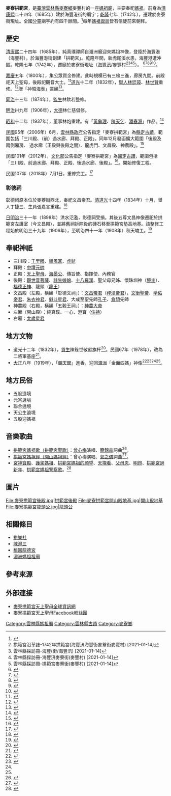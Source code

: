 {{TW monument
|name=麥寮拱範宮
|formername=[[海豐街|海豐街]]天后廟 <ref>[https://m.facebook.com/permalink.php?story_fbid=635107759924490&id=440130549422213 文化部文化資產局-麥寮拱範宮(海豐街天后廟)]</ref><ref>{{Cite web |url=http://www.ayart.com.tw/ml/jpg13/z16.jpg |title=拱範宮誌-母儀鎮海豐之勝千秋香火長存水德揚湄島之休萬里慈航永渡(楹聯/海豐港所海豐港街海豐汛海豐街) |accessdate=2019-05-31 |archive-date=2019-05-03 |archive-url=https://web.archive.org/web/20190503070904/http://www.ayart.com.tw/ml/jpg13/z16.jpg |dead-url=no }}</ref><ref>{{Cite web |url=http://www.ayart.com.tw/ml/jpg13/z14.jpg |title=拱範宮誌-天后聖母(石爐/天后廟) |accessdate=2019-05-31 |archive-date=2019-05-03 |archive-url=https://web.archive.org/web/20190503073940/http://www.ayart.com.tw/ml/jpg13/z14.jpg |dead-url=no }}</ref><ref>臺灣文獻館-天后廟拱範宮改築敘(石碑/天后廟) [2021-05-12]</ref>
|image=IMGP1384_拱範宮-麥寮.jpg
|imagename=拱範宮
|othername=
|formalname=麥寮拱範宮
|level=國定古蹟
|class=寺廟
|time={{QIN}}康熙二十四年（1685年） <ref>[https://m.facebook.com/permalink.php?story_fbid=635107759924490&id=440130549422213 文化部文化資產局-1685年拱範宮]</ref>
|destroyed=
|date=
|material=木、磚
|location=雲林縣麥寮鄉中正路3號
|when=05:00－23:00
|quantity=
|website=
|reg_url=https://nchdb.boch.gov.tw/assets/overview/monument/20120718000001
}}
{{東亞廟宇
| name = 麥寮拱範宮
| img = File:麥寮拱範宮｜山門.jpg
| img_capt = 麥寮拱範宮廟景
| image_width = 270px
| location = {{ROC-TW}}雲林縣麥寮鄉中正路3號
| coordinates ={{Coord|23.748248|120.255573|display=inline,title|type:landmark}}
| open_year = {{QIN}}<br />
康熙二十四年（1685年）<br />乾隆五十一年（1786年）<br />嘉慶五年（1800年）<br />道光七年（1827年）<br />
{{TWN-JPN}}<br />
昭和十二年（1937年）
| type = 地方宮廟
| struct = 一埕、三落、四院、五殿
| level = 國定古蹟
| cultural_collection = 良好（三川殿、拜殿、正殿、後殿）<br />改建（左廂、右廂）
| god = 天上聖母 <ref>{{Cite web |url=http://www.ayart.com.tw/ml/jpg2/a42.jpg |title=拱範宮誌-拱範宮褒封天上聖母(牌匣/光緒帝) |accessdate=2019-05-31 |archive-date=2016-05-09 |archive-url=https://web.archive.org/web/20160509062326/http://www.ayart.com.tw/ml/jpg2/a42.jpg |dead-url=no }}</ref><ref>拱範宮志-神昭海表(牌匾/光緒帝廈門眾) [2021-10-11]</ref>（開山媽祖）<ref>臺灣府志-宋(代時期/1279年)零丁洋(文天祥海豐五坡嶺/海豐港)敗遁者(興化軍/話) [2021-05-04]</ref><ref>彰化縣志-宋(代時期/960年)後(-{后}-/媽祖)興化(話) [2021-05-04]</ref><ref>拱範宮志-海豐港媽祖廟拱範(興化話/外語:戇番/史前時期) [2021-05-04]</ref><ref>拱範宮志-開山(番/史前時期)媽祖 [2021-05-04]</ref><ref>拱範宮志-開山媽祖(牌匾/蔣經國) [2021-05-04]</ref> <ref>{{Cite web |url=http://www.ayart.com.tw/ml/jpg2/a47.jpg |title=拱範宮誌-湄洲祖廟媽祖/湄洲朝天閣寶像(洪武特徵特色/青花留白蓮瓣雲肩) |accessdate=2019-05-31 |archive-date=2017-08-09 |archive-url=https://web.archive.org/web/20170809131352/http://www.ayart.com.tw/ml/jpg2/a47.jpg |dead-url=no }}</ref><ref>{{Cite web |url=https://ctext.org/wiki.pl?if=gb&chapter=602226#p17 |title=天后志-洪武(特徵特色)/湄洲朝天閣寶像 |accessdate=2019-05-31 |archive-date=2020-02-16 |archive-url=https://web.archive.org/web/20200216061051/https://ctext.org/wiki.pl?if=gb&chapter=602226#p17 |dead-url=no }}</ref><ref name="#1">[https://theme.npm.edu.tw/opendata/DigitImageSets.aspx?sNo=04014518 故宮-洪武特徵/青花留白蓮(瓣)]{{Dead link|date=2019年12月 |bot=InternetArchiveBot |fix-attempted=yes }}</ref><ref name="#2">[https://theme.npm.edu.tw/opendata/DigitImageSets.aspx?sNo=04014466 故宮-洪武特色/留白蓮瓣雲肩]{{Dead link|date=2019年12月 |bot=InternetArchiveBot |fix-attempted=yes }}</ref>
| cere_date = 農曆三月廿三日（媽祖聖誕）<br />農曆九月初九日（媽祖得道）
| bus = 
|}} 
'''麥寮拱範宮'''，是[[臺灣|臺灣]][[雲林縣|雲林縣]][[麥寮鄉|麥寮鄉]]麥豐村的一座[[媽祖廟|媽祖廟]]，主要奉祀[[媽祖|媽祖]]。前身為[[清|清]][[康熙|康熙]]二十四年（1685年）建於海豐港街的廟宇；[[乾隆|乾隆]]七年（1742年），遷建於麥寮街現址。全國[[分靈|分靈]]廟宇約有四千餘間。<ref>{{Cite web |url=http://kongfantemple.org.tw/%E6%8B%B1%E7%AF%84%E5%AE%AE/%E9%97%9C%E6%96%BC%E6%8B%B1%E7%AF%84%E5%AE%AE.html |title=麥寮拱範宮-拱範宮 |accessdate=2017-03-05 |archive-date=2017-03-05 |archive-url=https://web.archive.org/web/20170305195329/http://kongfantemple.org.tw/%E6%8B%B1%E7%AF%84%E5%AE%AE/%E9%97%9C%E6%96%BC%E6%8B%B1%E7%AF%84%E5%AE%AE.html |dead-url=no }}</ref>每年[[媽祖誕辰|媽祖誕辰]]皆有信徒前來朝拜。

== 歷史 == 
[[清|清]][[康熙|康熙]]二十四年（1685年），純真璞禪師自湄洲廟迎來媽祖神像，登陸於海豐港（海豐村），於海豐港街創建「拱範宮」。乾隆年間，新虎尾溪水患，海豐港遭沖毀。乾隆七年（1742年），遷廟於麥寮街現址（[[臺灣舊地名列表#雲林縣|海豐汛]]/麥豐村<ref>拱範宮沿革誌-1742年拱範宮(海豐汛海豐街麥藔街麥豐村) [2021-01-14]</ref><ref>雲林縣採訪冊-海豐(街/海豐汛) [2021-01-14]</ref><ref>雲林縣採訪冊-海豐汛麥藔街(麥豐村) [2021-01-14]</ref><ref>雲林縣採訪冊-拱範宮麥藔街(麥豐村) [2021-01-14]</ref>）。 <ref>{{Cite web |url=http://www.ayart.com.tw/ml/new_page_24.htm |title=拱範宮誌-1685年純真(璞)|accessdate=2017-03-19 |archive-date=2017-08-01 |archive-url=https://web.archive.org/web/20170801083304/http://www.ayart.com.tw/ml/new_page_24.htm |dead-url=no }}</ref><ref>{{Cite web |url=http://www.lungshan-temple.org.tw/index.php?nav=1&sub=6 |title=鹿港龍山寺-純真(璞) |accessdate=2017-03-05 |archive-date=2017-03-06 |archive-url=https://web.archive.org/web/20170306040625/http://www.lungshan-temple.org.tw/index.php?nav=1&sub=6 |dead-url=no }}</ref><ref>{{Cite web |url=http://kongfantemple.org.tw/%E6%8B%B1%E7%AF%84%E5%AE%AE/%E9%97%9C%E6%96%BC%E6%8B%B1%E7%AF%84%E5%AE%AE.html |title=麥寮拱範宮-湄洲(祖)廟 |accessdate=2017-03-05 |archive-date=2017-03-05 |archive-url=https://web.archive.org/web/20170305195329/http://kongfantemple.org.tw/%E6%8B%B1%E7%AF%84%E5%AE%AE/%E9%97%9C%E6%96%BC%E6%8B%B1%E7%AF%84%E5%AE%AE.html |dead-url=no }}</ref><ref>{{Cite web |url=http://www.ayart.com.tw/ml/jpg13/z12.jpg |title=拱範宮誌-湄洲朝天閣(祖廟)天上聖母正六媽分靈寶璽 |accessdate=2019-05-31 |archive-date=2016-05-09 |archive-url=https://web.archive.org/web/20160509044809/http://www.ayart.com.tw/ml/jpg13/z12.jpg |dead-url=no }}</ref><ref>{{Cite web |url=https://ctext.org/wiki.pl?if=gb&chapter=816007#p163 |title=台灣中部碑文集成-1742年圳決(水患) |accessdate=2018-10-21 |archive-date=2018-10-21 |archive-url=https://web.archive.org/web/20181021190835/https://ctext.org/wiki.pl?if=gb&chapter=816007#p163 |dead-url=no }}</ref>。

[[嘉慶|嘉慶]]五年（1800年），集公眾資金修建。此時規模已有三楹三進，廊房九間。前殿祀天上聖母，後殿祀觀音大士。<ref>{{Cite web |url=http://ctext.org/wiki.pl?if=gb&chapter=716801#p176 |title=雲林縣採訪冊-1800年公建 |accessdate=2017-03-05 |archive-date=2017-03-06 |archive-url=https://web.archive.org/web/20170306035026/http://ctext.org/wiki.pl?if=gb&chapter=716801#p176 |dead-url=no }}</ref>{{Fact|贈「觀自在」匾額。|time=2017-09-25}}[[道光|道光]]十二年（1832年），[[舉人|舉人]][[林廷璋|林廷璋]]、[[林世賢|林世賢]]重修。<ref>{{Cite web |url=http://ctext.org/wiki.pl?if=gb&chapter=716801#p176 |title=雲林縣採訪冊-1832年重修 |accessdate=2017-03-05 |archive-date=2017-03-06 |archive-url=https://web.archive.org/web/20170306035026/http://ctext.org/wiki.pl?if=gb&chapter=716801#p176 |dead-url=no }}</ref>贈「神昭海表」匾額<ref>{{Cite web |url=http://kongfantemple.org.tw/%E6%8B%B1%E7%AF%84%E5%AE%AE/%E9%97%9C%E6%96%BC%E6%8B%B1%E7%AF%84%E5%AE%AE.html |title=麥寮拱範宮-林廷璋林世賢匾(額) |accessdate=2017-03-05 |archive-date=2017-03-05 |archive-url=https://web.archive.org/web/20170305195329/http://kongfantemple.org.tw/%E6%8B%B1%E7%AF%84%E5%AE%AE/%E9%97%9C%E6%96%BC%E6%8B%B1%E7%AF%84%E5%AE%AE.html |dead-url=no }}</ref>。

[[同治|同治]]十三年（1874年），[[監生|監生]]林欽若整修。

[[明治|明治]]卅九年（1906年），[[大德|大德]]林仁慈倡修。

[[昭和|昭和]]十二年（1937年），董事林炮重建。有「[[黃龜理|黃龜理]]、[[陳天乞|陳天乞]]、[[潘春源|潘春源]]」作品。<ref>{{Cite web |url=http://kongfantemple.org.tw/%E6%8B%B1%E7%AF%84%E5%AE%AE/%E5%B9%B4%E4%BB%A3%E8%A8%98.html |title=麥寮拱範宮-重要整修 |accessdate=2020-09-23 |archive-date=2020-01-30 |archive-url=https://web.archive.org/web/20200130120854/http://www.kongfantemple.org.tw/%E6%8B%B1%E7%AF%84%E5%AE%AE/%E5%B9%B4%E4%BB%A3%E8%A8%98.html |dead-url=no }}</ref>

[[中華民國|民國]]95年（2006年）6月，[[雲林縣政府|雲林縣政府]]公告指定「麥寮拱範宮」為[[縣定古蹟|縣定古蹟]]，範圍包括「三川殿、（前）過水廊、拜殿、正殿」。同年12月發函擴大範圍「後殿及兩側廂房、
過水廊（正殿與後殿之間）、龍虎門、文昌殿、神農殿」。<ref>{{Cite web |url=http://kongfantemple.org.tw/%E6%8B%B1%E7%AF%84%E5%AE%AE/%E9%97%9C%E6%96%BC%E6%8B%B1%E7%AF%84%E5%AE%AE.html |title=麥寮拱範宮-2006年縣定古蹟 |accessdate=2017-03-05 |archive-date=2017-03-05 |archive-url=https://web.archive.org/web/20170305195329/http://kongfantemple.org.tw/%E6%8B%B1%E7%AF%84%E5%AE%AE/%E9%97%9C%E6%96%BC%E6%8B%B1%E7%AF%84%E5%AE%AE.html |dead-url=no }}</ref>

民國101年（2012年），[[中華民國文化部|文化部]]公告指定「麥寮拱範宮」為[[國定古蹟|國定古蹟]]，範圍包括「三川殿、前過水廊、拜殿、正殿、後過水廊、後殿」。<ref>{{Cite web |url=https://nchdb.boch.gov.tw/assets/overview/monument/20120718000001 |title=文化部文化資產局-2012年國定古蹟 |accessdate=2019-05-31 |archive-date=2019-05-31 |archive-url=https://web.archive.org/web/20190531032844/https://nchdb.boch.gov.tw/assets/overview/monument/20120718000001 |dead-url=no }}</ref>。{{Fact|「左廂、右廂」改為開山殿、太歲殿。|time=2017-09-25}}開始修復工程。

民国107年（2018年）7月1日，重修完工。<ref>{{Cite web|url=https://tw.appledaily.com/new/realtime/20180722/1396293/|title= 國定古蹟麥寮拱範宮　斥資1.4億重修完工|accessdate=2019-01-01}}</ref>

=== 彰德祠 ===
彰德祠原本位於麥藔街西北，奉祀文昌帝君。[[清|清]][[道光|道光]]十四年（1834年）十月，舉人丁捷三、生員張嘉言重建。<ref>{{Cite book|url=http://ctext.org/wiki.pl?if=gb&chapter=716801#p175|title=雲林縣採訪冊-1834年彰德祠|access-date=2017-03-05|archive-date=2017-03-06|archive-url=https://web.archive.org/web/20170306035026/http://ctext.org/wiki.pl?if=gb&chapter=716801#p175|dead-url=no}}</ref>

[[台灣日治時期|日]][[明治|明治]]三十一年（1898年）洪水氾濫，彰德祠受損。其後五尊文昌神像遷祀於拱範宮左護室（今文昌殿），並將舊祠拆除後的磚石移至拱範宮墊高地基。該整修工程始於明治三十九年（1906年），至明治四十一年（1908年）秋天竣工。<ref>{{Cite web |url=http://kongfantemple.org.tw/%E6%8B%B1%E7%AF%84%E5%AE%AE/%E5%B9%B4%E4%BB%A3%E8%A8%98.html |title=麥寮拱範宮-1906年左護室(文昌殿) |accessdate=2020-09-23 |archive-date=2020-01-30 |archive-url=https://web.archive.org/web/20200130120854/http://www.kongfantemple.org.tw/%E6%8B%B1%E7%AF%84%E5%AE%AE/%E5%B9%B4%E4%BB%A3%E8%A8%98.html |dead-url=no }}</ref>

== 奉祀神祇 ==
*三川殿：[[千里眼|千里眼]]、[[順風耳|順風耳]]、[[虎爺|虎爺]]
*拜殿：[[中壇元帥|中壇元帥]]
*正殿：[[天上聖母|天上聖母]]、[[海晏公|海晏公]]、傳旨使、指揮使、內務官
*後殿：[[觀世音菩薩|觀世音菩薩]]、[[註生娘娘|註生娘娘]]、[[十八羅漢|十八羅漢]]、聖父母兄姊、懷珠圳神（[[境主|境主]]）、[[福德正神|福德正神]]、龍頭（[[龍王|龍王]]）
*文昌殿（左殿，橫額「彰德文祠」）：[[文昌帝君|文昌帝君]]（[[梓潼帝君|梓潼帝君]]），[[文衡聖帝|文衡聖帝]]、[[孚佑帝君|孚佑帝君]]、[[朱衣神君|朱衣神君]]、[[魁斗星君|魁斗星君]]、大成至聖先師[[孔子|孔子]]、[[倉頡|倉頡]]先師
*神農殿（右殿，橫額「五穀王祠」）：[[神農大帝|神農大帝]]
*左廂（開山殿）：純真璞、一心、澄寶（[[住持|住持]]）
*右廂：[[太歲星君|太歲星君]]

== 地方文物 ==
*道光十二年（1832年），[[貢生|貢生]]陳銓世敬獻旗杆<ref>{{Cite web |url=http://www.ayart.com.tw/ml/jpg13/1.jpg |title=拱範宮誌-(貢生)旗竿 |accessdate=2019-05-31 |archive-date=2017-09-30 |archive-url=https://web.archive.org/web/20170930180126/http://www.ayart.com.tw/ml/jpg13/1.jpg |dead-url=no }}</ref>。民國67年（1978年），改為二將軍基座<ref>{{Cite web |url=http://www.kft.woi.tw/media/k2/items/cache/b1d237aad44a95e3871fc116e6241517_L.jpg |title=麥寮拱範宮-千里眼順風耳基座 |accessdate=2019-06-30 |archive-date=2019-06-30 |archive-url=https://web.archive.org/web/20190630062329/http://www.kft.woi.tw/media/k2/items/cache/b1d237aad44a95e3871fc116e6241517_L.jpg |dead-url=no }}</ref>。
*[[大正|大正]]八年（1919年），「[[朝天閣|朝天閣]]」進香，迎回[[湄洲|湄洲]]「金面四媽」神像<ref>{{Cite web |url=http://www.ayart.com.tw/ml/jpg2/a43.jpg |title=拱範宮誌-湄洲祖廟媽祖/湄洲朝天閣寶像(洪武特徵特色/青花留白蓮瓣雲肩) |accessdate=2019-05-31 |archive-date=2019-05-03 |archive-url=https://web.archive.org/web/20190503102251/http://www.ayart.com.tw/ml/jpg2/a43.jpg |dead-url=no }}</ref><ref>{{Cite web |url=https://ctext.org/wiki.pl?if=gb&chapter=602226#p17 |title=天后志-洪武(特徵特色)/湄洲朝天閣寶像|accessdate=2019-05-31 |archive-date=2020-02-16 |archive-url=https://web.archive.org/web/20200216061051/https://ctext.org/wiki.pl?if=gb&chapter=602226#p17 |dead-url=no }}</ref><ref name="#1"/><ref name="#2"/>。

== 地方民俗 == 
*五股遶境
*元宵遶境
*聯合遶境
*天公生遶境
*五股迎媽祖

== 音樂歌曲 ==
*[http://kongfantemple.org.tw/Drives/Music/KFT_Song/01_KongFanTemple.mp3 拱範宮媽祖歌（拱範宮聖歌）]{{Wayback|url=http://kongfantemple.org.tw/Drives/Music/KFT_Song/01_KongFanTemple.mp3 |date=20190925071710 }}：[[曾心梅|曾心梅]]演唱、[[簡錦森|簡錦森]]詞曲<ref>{{Cite web|url=http://kongfantemple.org.tw/影音/【音樂】拱範宮-聖歌.html|title=麥寮拱範宮-拱範宮聖歌|accessdate=2017-03-21|language=zh-tw|archive-date=2017-02-03|archive-url=https://web.archive.org/web/20170203071403/http://www.kongfantemple.org.tw/%E5%BD%B1%E9%9F%B3/%E3%80%90%E9%9F%B3%E6%A8%82%E3%80%91%E6%8B%B1%E7%AF%84%E5%AE%AE-%E8%81%96%E6%AD%8C.html|dead-url=no}}</ref>。
*[https://m.soundcloud.com/kongfantemple/at8nmkfkjunt 拱範宮媽祖經（開山媽祖經）]{{Wayback|url=https://m.soundcloud.com/kongfantemple/at8nmkfkjunt |date=20190925072445 }}：曾心梅演唱、[[郭之儀|郭之儀]]詞曲<ref>{{Cite web|url=http://kongfantemple.org.tw/影音/【音樂】開山媽祖經.html|accessdate=2017-03-21|title=麥寮拱範宮-開山媽祖經|language=zh-tw|archive-date=2017-02-02|archive-url=https://web.archive.org/web/20170202203805/http://www.kongfantemple.org.tw/%E5%BD%B1%E9%9F%B3/%E3%80%90%E9%9F%B3%E6%A8%82%E3%80%91%E9%96%8B%E5%B1%B1%E5%AA%BD%E7%A5%96%E7%B6%93.html|dead-url=no}}</ref>。
*[http://kongfantemple.org.tw/Drives/Music/KFT_Song/02_GSBD.mp3 宮神寶殿]{{Wayback|url=http://kongfantemple.org.tw/Drives/Music/KFT_Song/02_GSBD.mp3 |date=20190925071646 }}、[http://kongfantemple.org.tw/Drives/Music/KFT_Song/03_HJMZ.mp3 護駕媽祖]{{Wayback|url=http://kongfantemple.org.tw/Drives/Music/KFT_Song/03_HJMZ.mp3 |date=20190925071641 }}、[http://kongfantemple.org.tw/Drives/Music/KFT_Song/04_KSMZDYW.mp3 拱範宮媽祖的願望]{{Wayback|url=http://kongfantemple.org.tw/Drives/Music/KFT_Song/04_KSMZDYW.mp3 |date=20190925071646 }}、[http://kongfantemple.org.tw/Drives/Music/KFT_Song/05_TianKuaiKan.mp3 天塊看]{{Wayback|url=http://kongfantemple.org.tw/Drives/Music/KFT_Song/05_TianKuaiKan.mp3 |date=20190925071708 }}、[http://kongfantemple.org.tw/Drives/Music/KFT_Song/06_FuMuEn.mp3 父母恩]{{Wayback|url=http://kongfantemple.org.tw/Drives/Music/KFT_Song/06_FuMuEn.mp3 |date=20190925071643 }}、[http://kongfantemple.org.tw/Drives/Music/KFT_Song/07_MingDeng.mp3 明燈]{{Wayback|url=http://kongfantemple.org.tw/Drives/Music/KFT_Song/07_MingDeng.mp3 |date=20190925071646 }}、[http://kongfantemple.org.tw/Drives/Music/KFT_Song/08_KFTXN.mp3 拱範宮過新年]{{Wayback|url=http://kongfantemple.org.tw/Drives/Music/KFT_Song/08_KFTXN.mp3 |date=20190925071649 }}、[http://kongfantemple.org.tw/Drives/Music/KFT_Song/09_JingChaGe.mp3 拱範宮媽祖警察歌]{{Wayback|url=http://kongfantemple.org.tw/Drives/Music/KFT_Song/09_JingChaGe.mp3 |date=20190925071639 }}。<ref>{{Cite web|url=http://kongfantemple.org.tw/影音/手機鈴聲.html|accessdate=2017-03-21|title=麥寮拱範宮-手機鈴聲|language=zh-tw|archive-date=2017-02-02|archive-url=https://web.archive.org/web/20170202203810/http://www.kongfantemple.org.tw/%E5%BD%B1%E9%9F%B3/%E6%89%8B%E6%A9%9F%E9%88%B4%E8%81%B2.html|dead-url=no}}</ref>

== 圖片 ==
<gallery>
File:麥寮拱範宮後殿.jpg|拱範宮後殿
File:麥寮拱範宮開山殿地基.jpg|開山殿地基
File:麥寮拱範宮龍頭公.jpg|龍頭公

</gallery>

== 相關條目 ==
*[[拱樂社|拱樂社]]
*[[陳澄三|陳澄三]]
*[[桃園龍德宮|桃園龍德宮]]
*[[湄洲媽祖祖廟|湄洲媽祖祖廟]]

== 參考來源 ==
{{reflist|2}}

== 外部連接 ==
*[http://www.kongfantemple.org.tw/ 麥寮拱範宮天上聖母全球資訊網]{{Wayback|url=http://www.kongfantemple.org.tw/ |date=20120218061856 }}{{zh-tw icon}}
*[https://www.facebook.com/MailiaoMatsu/?locale2=zh_TW 麥寮拱範宮天上聖母Facebook粉絲團]

{{中華民國國定古蹟}}
{{雲林縣文化資產}}
{{臺灣宗教百景}}

[[Category:雲林縣媽祖廟|Category:雲林縣媽祖廟]]
[[Category:雲林縣古蹟|Category:雲林縣古蹟]]
[[Category:麥寮鄉|Category:麥寮鄉]]